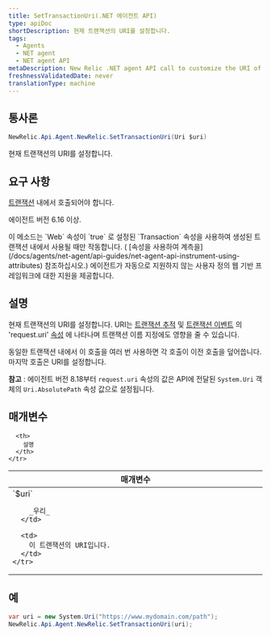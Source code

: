 ```yaml
---
title: SetTransactionUri(.NET 에이전트 API)
type: apiDoc
shortDescription: 현재 트랜잭션의 URI를 설정합니다.
tags:
  - Agents
  - NET agent
  - NET agent API
metaDescription: New Relic .NET agent API call to customize the URI of a transaction (use with attribute-based custom instrumentation).
freshnessValidatedDate: never
translationType: machine
---
```


## 통사론

```cs
NewRelic.Api.Agent.NewRelic.SetTransactionUri(Uri $uri)
```

현재 트랜잭션의 URI를 설정합니다.

## 요구 사항

[트랜잭션](/docs/accounts-partnerships/education/getting-started-new-relic/glossary#transaction) 내에서 호출되어야 합니다.

에이전트 버전 6.16 이상.

<Callout variant="important">
  이 메소드는 `Web` 속성이 `true` 로 설정된 `Transaction` 속성을 사용하여 생성된 트랜잭션 내에서 사용될 때만 작동합니다. ( [속성을 사용하여 계측을](/docs/agents/net-agent/api-guides/net-agent-api-instrument-using-attributes) 참조하십시오.) 에이전트가 자동으로 지원하지 않는 사용자 정의 웹 기반 프레임워크에 대한 지원을 제공합니다.
</Callout>

## 설명

현재 트랜잭션의 URI를 설정합니다. URI는 [트랜잭션 추적](/docs/apm/transactions/transaction-traces/transaction-traces) 및 [트랜잭션 이벤트](/docs/using-new-relic/metrics/analyze-your-metrics/data-collection-metric-timeslice-event-data) 의 'request.uri' [속성](/docs/agents/net-agent/attributes/net-agent-attributes) 에 나타나며 트랜잭션 이름 지정에도 영향을 줄 수 있습니다.

동일한 트랜잭션 내에서 이 호출을 여러 번 사용하면 각 호출이 이전 호출을 덮어씁니다. 마지막 호출은 URI를 설정합니다.

**참고** : 에이전트 버전 8.18부터 `request.uri` 속성의 값은 API에 전달된 `System.Uri` 객체의 `Uri.AbsolutePath` 속성 값으로 설정됩니다.

## 매개변수

<table>
  <thead>
    <tr>
      <th width="25%">
        매개변수
      </th>

      <th>
        설명
      </th>
    </tr>
  </thead>

  <tbody>
    <tr>
      <td>
        `$uri`

        _우리_
      </td>

      <td>
        이 트랜잭션의 URI입니다.
      </td>
    </tr>
  </tbody>
</table>

## 예

```cs
var uri = new System.Uri("https://www.mydomain.com/path");
NewRelic.Api.Agent.NewRelic.SetTransactionUri(uri);
```
